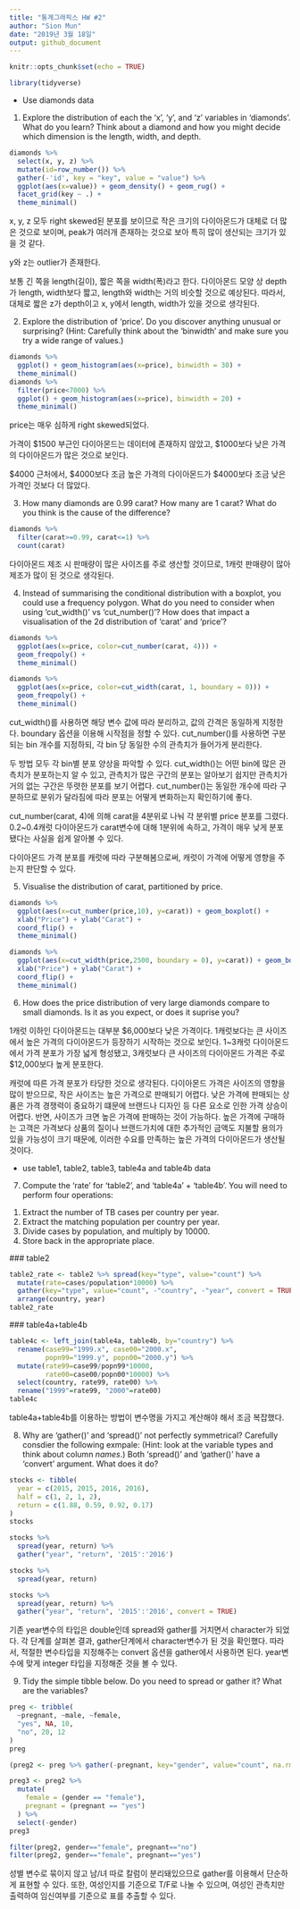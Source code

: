 ```yaml
---
title: "통계그래픽스 HW #2"
author: "Sion Mun"
date: "2019년 3월 18일"
output: github_document
---
```


```r
knitr::opts_chunk$set(echo = TRUE)
```


```r
library(tidyverse)
```


* Use diamonds data
1. Explore the distribution of each the 'x', 'y', and 'z' variables in 'diamonds'. What do you learn? Think about a diamond and how you might decide which dimension is the length, width, and depth.
```r
diamonds %>% 
  select(x, y, z) %>% 
  mutate(id=row_number()) %>% 
  gather(-'id', key = "key", value = "value") %>% 
  ggplot(aes(x=value)) + geom_density() + geom_rug() + 
  facet_grid(key ~ .) + 
  theme_minimal()
```

x, y, z 모두 right skewed된 분포를 보이므로 작은 크기의 다이아몬드가 대체로 더 많은 것으로 보이며,
peak가 여러개 존재하는 것으로 보아 특히 많이 생산되는 크기가 있을 것 같다.

y와 z는 outlier가 존재한다.

보통 긴 쪽을 length(길이), 짧은 쪽을 width(폭)라고 한다.
다이아몬드 모양 상 depth가 length, width보다 짧고, length와 width는 거의 비슷할 것으로 예상된다.
따라서, 대체로 짧은 z가 depth이고 x, y에서 length, width가 있을 것으로 생각된다.



2. Explore the distribution of 'price'. Do you discover anything unusual or surprising? 
(Hint: Carefully think about the 'binwidth' and make sure you try a wide range of values.)
```r
diamonds %>% 
  ggplot() + geom_histogram(aes(x=price), binwidth = 30) + 
  theme_minimal()
diamonds %>% 
  filter(price<7000) %>% 
  ggplot() + geom_histogram(aes(x=price), binwidth = 20) + 
  theme_minimal()
```

price는 매우 심하게 right skewed되었다.

가격이 $1500 부근인 다이아몬드는 데이터에 존재하지 않았고,
$1000보다 낮은 가격의 다이아몬드가 많은 것으로 보인다.

$4000 근처에서, 
$4000보다 조금 높은 가격의 다이아몬드가 
$4000보다 조금 낮은 가격인 것보다 더 많았다.


3. How many diamonds are 0.99 carat? How many are 1 carat? What do you think is the cause of the difference?
```r
diamonds %>% 
  filter(carat>=0.99, carat<=1) %>% 
  count(carat)
```
다이아몬드 제조 시 판매량이 많은 사이즈를 주로 생산할 것이므로, 1캐럿 판매량이 많아 제조가 많이 된 것으로 생각된다.



4. Instead of summarising the conditional distribution with a boxplot, you could use a frequency polygon. What do you need to consider when using 'cut_width()' vs 'cut_number()'? How does that impact a visualisation of the 2d distribution of 'carat' and 'price'?
```r
diamonds %>% 
  ggplot(aes(x=price, color=cut_number(carat, 4))) +
  geom_freqpoly() + 
  theme_minimal()

diamonds %>% 
  ggplot(aes(x=price, color=cut_width(carat, 1, boundary = 0))) +
  geom_freqpoly() + 
  theme_minimal()
```

cut_width()를 사용하면 해당 변수 값에 따라 분리하고, 값의 간격은 동일하게 지정한다. boundary 옵션을 이용해 시작점을 정할 수 있다.
cut_number()를 사용하면 구분되는 bin 개수를 지정하되, 각 bin 당 동일한 수의 관측치가 들어가게 분리한다.

두 방법 모두 각 bin별 분포 양상을 파악할 수 있다.
cut_width()는 어떤 bin에 많은 관측치가 분포하는지 알 수 있고, 관측치가 많은 구간의 분포는 알아보기 쉽지만 관측치가 거의 없는 구간은 뚜렷한 분포를 보기 어렵다.
cut_number()는 동일한 개수에 따라 구분하므로 분위가 달라짐에 따라 분포는 어떻게 변화하는지 확인하기에 좋다. 

cut_number(carat, 4)에 의해 carat을 4분위로 나눠 각 분위별 price 분포를 그렸다.
0.2~0.4캐럿 다이아몬드가 carat변수에 대해 1분위에 속하고, 가격이 매우 낮게 분포됐다는 사실을
쉽게 알아볼 수 있다. 

다이아몬드 가격 분포를 캐럿에 따라 구분해봄으로써, 캐럿이 가격에 어떻게 영향을 주는지 판단할 수 있다.

5. Visualise the distribution of carat, partitioned by price.
```r
diamonds %>% 
  ggplot(aes(x=cut_number(price,10), y=carat)) + geom_boxplot() +
  xlab("Price") + ylab("Carat") +
  coord_flip() + 
  theme_minimal()

diamonds %>% 
  ggplot(aes(x=cut_width(price,2500, boundary = 0), y=carat)) + geom_boxplot() +
  xlab("Price") + ylab("Carat") +
  coord_flip() + 
  theme_minimal()
```


6. How does the price distribution of very large diamonds compare to small diamonds. Is it as you expect, or does it suprise you?

1캐럿 이하인 다이아몬드는 대부분 $6,000보다 낮은 가격이다.
1캐럿보다는 큰 사이즈에서 높은 가격의 다이아몬드가 등장하기 시작하는 것으로 보인다.
1~3캐럿 다이아몬드에서 가격 분포가 가장 넓게 형성됐고,
3캐럿보다 큰 사이즈의 다이아몬드 가격은 주로 $12,000보다 높게 분포한다.

캐럿에 따른 가격 분포가 타당한 것으로 생각된다.
다이아몬드 가격은 사이즈의 영향을 많이 받으므로, 작은 사이즈는 높은 가격으로 판매되기 어렵다.
낮은 가격에 판매되는 상품은 가격 경쟁력이 중요하기 떄문에 브랜드나 디자인 등 다른 요소로 인한 가격 상승이 어렵다.
반면, 사이즈가 크면 높은 가격에 판매하는 것이 가능하다. 
높은 가격에 구매하는 고객은 가격보다 상품의 질이나 브랜드가치에 대한 추가적인 금액도 지불할 용의가 있을 가능성이 크기 때문에,
이러한 수요를 만족하는 높은 가격의 다이아몬드가 생산될 것이다. 



* use table1, table2, table3, table4a and table4b data
7. Compute the 'rate' for 'table2', and 'table4a' + 'table4b'. You will need to perform four operations:

  1) Extract the number of TB cases per country per year.
  2) Extract the matching population per country per year.
  3) Divide cases by population, and multiply by 10000.
  4) Store back in the appropriate place.
  
  ### table2
```r
table2_rate <- table2 %>% spread(key="type", value="count") %>% 
  mutate(rate=cases/population*10000) %>% 
  gather(key="type", value="count", -"country", -"year", convert = TRUE) %>% 
  arrange(country, year)
table2_rate
```

  ### table4a+table4b
```r
table4c <- left_join(table4a, table4b, by="country") %>% 
  rename(case99="1999.x", case00="2000.x", 
         popn99="1999.y", popn00="2000.y") %>% 
  mutate(rate99=case99/popn99*10000, 
         rate00=case00/popn00*10000) %>% 
  select(country, rate99, rate00) %>% 
  rename("1999"=rate99, "2000"=rate00)
table4c
```

table4a+table4b를 이용하는 방법이 변수명을 가지고 계산해야 해서 조금 복잡했다.
  
  
  
8. Why are 'gather()' and 'spread()' not perfectly symmetrical? Carefully consdier the following exmpale:
(Hint: look at the variable types and think about column _names_.) Both 'spread()' and 'gather()' have a 'convert' argument. What does it do?
```r
stocks <- tibble(
  year = c(2015, 2015, 2016, 2016),
  half = c(1, 2, 1, 2),
  return = c(1.88, 0.59, 0.92, 0.17)
)
stocks

stocks %>% 
  spread(year, return) %>%
  gather("year", "return", '2015':'2016')

stocks %>% 
  spread(year, return)

stocks %>% 
  spread(year, return) %>%
  gather("year", "return", '2015':'2016', convert = TRUE)
```

기존 year변수의 타입은 double인데 spread와 gather를 거치면서 character가 되었다.
각 단계를 살펴본 결과, gather단계에서 character변수가 된 것을 확인했다.
따라서, 적절한 변수타입을 지정해주는 convert 옵션을 gather에서 사용하면 된다.
year변수에 맞게 integer 타입을 지정해준 것을 볼 수 있다.



9. Tidy the simple tibble below. Do you need to spread or gather it? What are the variables?
```r
preg <- tribble(
  ~pregnant, ~male, ~female, 
  "yes", NA, 10,
  "no", 20, 12
)
preg

(preg2 <- preg %>% gather(-pregnant, key="gender", value="count", na.rm=TRUE))

preg3 <- preg2 %>%
  mutate(
    female = (gender == "female"),
    pregnant = (pregnant == "yes")
  ) %>%
  select(-gender)
preg3

filter(preg2, gender=="female", pregnant=="no")
filter(preg2, gender=="female", pregnant=="yes")
```

성별 변수로 묶이지 않고 남/녀 따로 칼럼이 분리돼있으므로 gather를 이용해서 단순하게 표현할 수 있다.
또한, 여성인지를 기준으로 T/F로 나눌 수 있으며,
여성인 관측치만 출력하여 임신여부를 기준으로 표를 추출할 수 있다.


